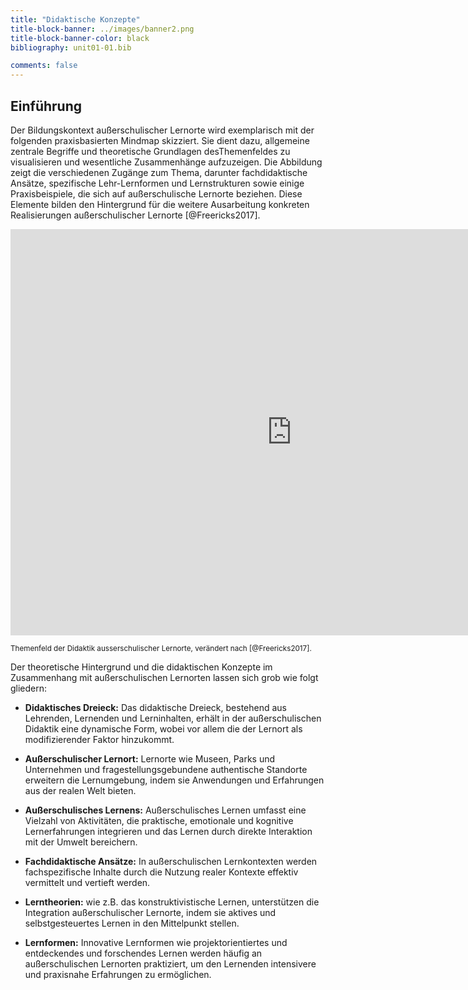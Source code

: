 ```yaml
---
title: "Didaktische Konzepte"
title-block-banner: ../images/banner2.png
title-block-banner-color: black
bibliography: unit01-01.bib

comments: false
---
```


## Einführung

Der Bildungskontext außerschulischer Lernorte wird exemplarisch mit der folgenden praxisbasierten Mindmap skizziert. Sie dient dazu, allgemeine zentrale Begriffe und theoretische Grundlagen desThemenfeldes zu visualisieren und wesentliche Zusammenhänge aufzuzeigen. Die Abbildung zeigt die verschiedenen Zugänge zum Thema, darunter fachdidaktische Ansätze, spezifische Lehr-Lernformen und Lernstrukturen sowie einige Praxisbeispiele, die sich auf außerschulische Lernorte beziehen. Diese Elemente bilden den Hintergrund für die weitere Ausarbeitung konkreten Realisierungen außerschulischer Lernorte [@Freericks2017].

<iframe style="border:none" width="900" height="650" src="https://whimsical.com/embed/KyaQ73LvhNUJed1YQ8i7XM">

</iframe>

~Themenfeld\ der\ Didaktik\ ausserschulischer\ Lernorte,\ verändert\ nach\ [@Freericks2017].~

Der theoretische Hintergrund und die didaktischen Konzepte im Zusammenhang mit außerschulischen Lernorten lassen sich grob wie folgt gliedern:

- **Didaktisches Dreieck:** Das didaktische Dreieck, bestehend aus Lehrenden, Lernenden und Lerninhalten, erhält in der außerschulischen Didaktik eine dynamische Form, wobei vor allem die der Lernort als modifizierender Faktor hinzukommt.

- **Außerschulischer Lernort:** Lernorte wie Museen, Parks und Unternehmen und fragestellungsgebundene authentische Standorte erweitern die Lernumgebung, indem sie Anwendungen und Erfahrungen aus der realen Welt bieten.

-  **Außerschulisches Lernens:** Außerschulisches Lernen umfasst eine Vielzahl von Aktivitäten, die praktische, emotionale und kognitive Lernerfahrungen integrieren und das Lernen durch direkte Interaktion mit der Umwelt bereichern.

-  **Fachdidaktische Ansätze:** In außerschulischen Lernkontexten werden fachspezifische Inhalte durch die Nutzung realer Kontexte effektiv vermittelt und vertieft werden.

-  **Lerntheorien:** wie z.B. das konstruktivistische Lernen, unterstützen die Integration außerschulischer Lernorte, indem sie aktives und selbstgesteuertes Lernen in den Mittelpunkt stellen.

-  **Lernformen:** Innovative Lernformen wie projektorientiertes und entdeckendes und forschendes Lernen werden häufig an außerschulischen Lernorten praktiziert, um den Lernenden intensivere und praxisnahe Erfahrungen zu ermöglichen.

